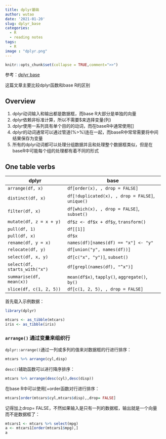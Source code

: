 ```yaml
---
title: dplyr基础
author: wutao
date: '2021-01-20'
slug: dplyr_base
categories:
  - R
  - reading notes
tags:
  - R
image : "dplyr.png"
---
```


```r
knitr::opts_chunk$set(collapse = TRUE,comment=">>")
```

参考：[dplyr base](https://github.com/tidyverse/dplyr/blob/master/vignettes/base.Rmd)

这篇文章主要比较dplyr函数和base R的区别

## Overview

1. dplyr动词输入和输出都是数据框，而base R大部分是单独的向量 \       
2. dplyr依赖非标准计算，所以不需要$来选择变量(列)
3. dplyr使用一系列具有单个目的的动词，而在baseR中通常使用[]
4. dplyr的动词通常可以通过管道(%>%)连在一起，而baseR中常常需要将中间结果保存为变量
5. 所有的dplyr动词都可以处理分组数据并且和处理整个数据框类似，但是在baseR中可能每个组的处理都有着不同的形式

## One table verbs

| dplyr                         | base                                             |
|-------------------------------|--------------------------------------------------|
| `arrange(df, x)`              | `df[order(x), , drop = FALSE]`                   | 
| `distinct(df, x)`             | `df[!duplicated(x), , drop = FALSE]`, `unique()` | 
| `filter(df, x)`               | `df[which(x), , drop = FALSE]`, `subset()`       | 
| `mutate(df, z = x + y)`       | `df$z <- df$x + df$y`, `transform()`             | 
| `pull(df, 1)`                 | `df[[1]]`                                        | 
| `pull(df, x)`                 | `df$x`                                           | 
| `rename(df, y = x)`           | `names(df)[names(df) == "x"] <- "y"`             | 
| `relocate(df, y)`             | `df[union("y", names(df))]`                       | 
| `select(df, x, y)`            | `df[c("x", "y")]`, `subset()`                    | 
| `select(df, starts_with("x")` | `df[grepl(names(df), "^x")]`                     | 
| `summarise(df, mean(x))`      | `mean(df$x)`, `tapply()`, `aggregate()`, `by()`  | 
| `slice(df, c(1, 2, 5))`       | `df[c(1, 2, 5), , drop = FALSE]`                 | 

首先载入示例数据：
```r
library(dplyr)

mtcars <- as_tibble(mtcars)
iris <- as_tibble(iris)

```

### `arrange()` 通过变量来组织行

`dplyr::arrange()`通过一列或多列的值来对数据框的行进行排序：
```r
mtcars %>% arrange(cyl,disp)

```

`desc()`辅助函数可以进行降序排序：
```r
mtcars %>% arrange(desc(cyl),desc(disp))

```

在base R中可以使用[+order函数对行进行排序：
```r
mtcars[order(mtcars$cyl,mtcars$disp),,drop= FALSE]

```
记得加上drop= FALSE，不然如果输入是只有一列的数据框，输出就是一个向量而不是数据框了：
```r
mtcars1 <- mtcars %>% select(mpg)
a <- mtcars1[order(mtcars1$mpg),]
a
```

